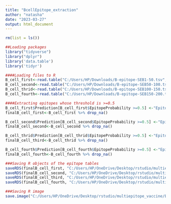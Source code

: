 ---
title: "BcellEpitope_extraction"
author: "natasha"
date: "2023-03-27"
output: html_document
---

```{r}
rm(list = ls())
```

```{r}
##Loading packages
library("tidyverse")
library("dplyr")
library('data.table')
library('tidyr')
```

```{r}
####Loading files to R
B_cell_first<-read.table("C:/Users/HP/Downloads/B-epitope-SEB1-50.tsv", header = TRUE,sep = "\t")
B_cell_second<-read.table("C:/Users/HP/Downloads/B-epitope-SEB50-100.tsv", header = TRUE,sep = "\t")
B_cell_thrid<-read.table("C:/Users/HP/Downloads/B-epitope-SEB100-150.tsv", header = TRUE,sep = "\t")
B_cell_fourth<-read.table("C:/Users/HP/Downloads/B-epitope-SEB150-200.tsv", header = TRUE,sep = "\t")
```

```{r}
####Extracting epitopes whose threshold is >=0.5
B_cell_first$Prediction[B_cell_first$EpitopeProbability >=0.5] <-"Epitope" 
finalB_cell_first<-B_cell_first %>% drop_na()

B_cell_second$Prediction[B_cell_second$EpitopeProbability >=0.5] <-"Epitope" 
finalB_cell_second<-B_cell_second %>% drop_na()

B_cell_thrid$Prediction[B_cell_thrid$EpitopeProbability >=0.5] <-"Epitope" 
finalB_cell_third<-B_cell_thrid %>% drop_na()

B_cell_fourth$Prediction[B_cell_fourth$EpitopeProbability >=0.5] <-"Epitope" 
finalB_cell_fourth<-B_cell_fourth %>% drop_na()

```

```{r}
###Saving R objects of the epitope tables
saveRDS(finalB_cell_first, "C:/Users/HP/OneDrive/Desktop/rstudio/multiepitope_vaccine/B_cell1")
saveRDS(finalB_cell_second, "C:/Users/HP/OneDrive/Desktop/rstudio/multiepitope_vaccine/B_cell2")
saveRDS(finalB_cell_third, "C:/Users/HP/OneDrive/Desktop/rstudio/multiepitope_vaccine/B_cell3")
saveRDS(finalB_cell_fourth, "C:/Users/HP/OneDrive/Desktop/rstudio/multiepitope_vaccine/B_cell4")
```

```{r}
###Saving R image
save.image("C:/Users/HP/OneDrive/Desktop/rstudio/multiepitope_vaccine/Bcell_extraction.RData")
```

